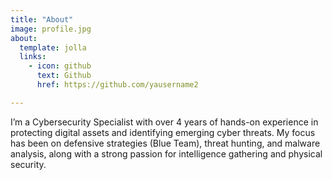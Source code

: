 ```yaml
---
title: "About"
image: profile.jpg
about:
  template: jolla
  links:
    - icon: github
      text: Github
      href: https://github.com/yausername2

---
```


I’m a Cybersecurity Specialist with over 4 years of hands-on experience in protecting digital assets and identifying emerging cyber threats. My focus has been on defensive strategies (Blue Team), threat hunting, and malware analysis, along with a strong passion for intelligence gathering and physical security.
